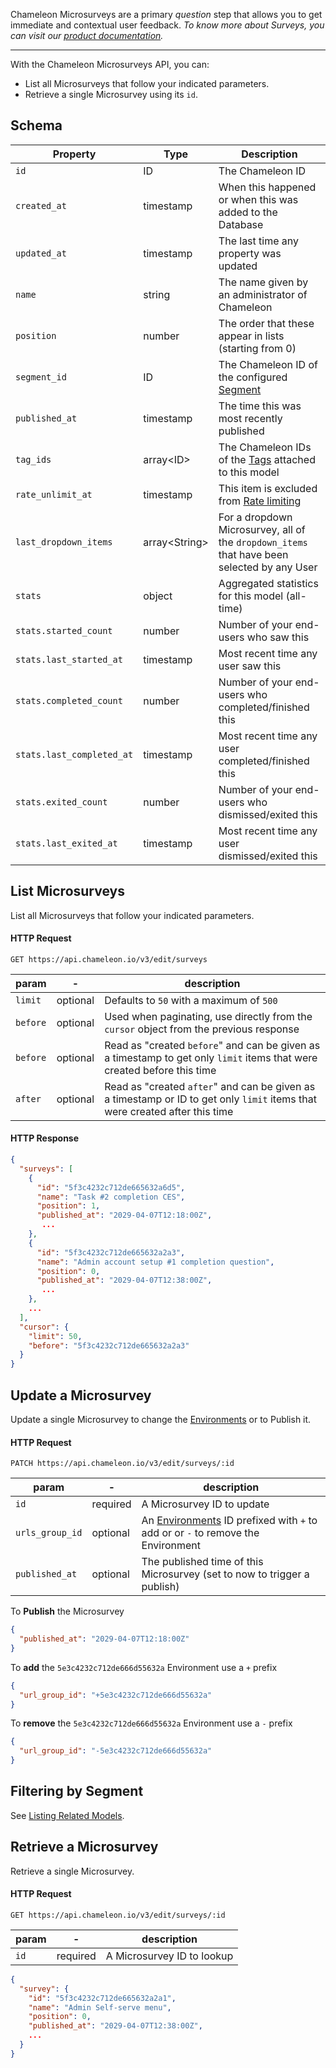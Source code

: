Chameleon Microsurveys are a primary *question* step that allows you to get immediate and contextual user feedback.
*To know more about Surveys, you can visit our [product documentation](https://help.chameleon.io/en/collections/1752073-surveys).*

------



With the Chameleon Microsurveys API, you can:

- List all Microsurveys that follow your indicated parameters.
- Retrieve a single Microsurvey using its `id`.



## Schema

| Property | Type | Description |
| --- | --- | --- |
| `id` | ID | The Chameleon ID |
| `created_at` | timestamp | When this happened or when this was added to the Database |
| `updated_at` | timestamp | The last time any property was updated |
| `name` | string | The name given by an administrator of Chameleon |
| `position` | number | The order that these appear in lists (starting from 0) |
| `segment_id` | ID | The Chameleon ID of the configured [Segment](/api/segments#schema) |
| `published_at` | timestamp | The time this was most recently published |
| `tag_ids` | array&lt;ID&gt; | The Chameleon IDs of the [Tags](/api/tags) attached to this model |
| `rate_unlimit_at` | timestamp | This item is excluded from [Rate limiting](https://help.chameleon.io/en/articles/3513345-rate-limiting-experiences) |
| `last_dropdown_items` | array&lt;String&gt; | For a dropdown Microsurvey, all of the `dropdown_items` that have been selected by any User |
| `stats` | object | Aggregated statistics for this model (all-time) |
| `stats.started_count` | number | Number of your end-users who saw this |
| `stats.last_started_at` | timestamp | Most recent time any user saw this |
| `stats.completed_count` | number | Number of your end-users who completed/finished this |
| `stats.last_completed_at` | timestamp | Most recent time any user completed/finished this |
| `stats.exited_count` | number | Number of your end-users who dismissed/exited this |
| `stats.last_exited_at` | timestamp | Most recent time any user dismissed/exited this |

## List Microsurveys

List all Microsurveys that follow your indicated parameters.

#### HTTP Request

```
GET https://api.chameleon.io/v3/edit/surveys
```

| param  | -        | description                                                  |
| ------ | -------- | ------------------------------------------------------------ |
| `limit`  | optional | Defaults to `50` with a maximum of `500`                     |
| `before` | optional | Used when paginating, use directly from the `cursor` object from the previous response |
| `before` | optional | Read as "created `before`" and can be given as a timestamp to get only `limit` items that were created before this time |
| `after`  | optional | Read as "created `after`" and can be given as a timestamp or ID to get only `limit` items that were created after this time |



#### HTTP Response

```json
{
  "surveys": [
    {
      "id": "5f3c4232c712de665632a6d5",
      "name": "Task #2 completion CES",
      "position": 1,
      "published_at": "2029-04-07T12:18:00Z",
       ...
    },
    {
      "id": "5f3c4232c712de665632a2a3",
      "name": "Admin account setup #1 completion question",
      "position": 0,
      "published_at": "2029-04-07T12:38:00Z",
       ...
    },
    ...
  ],
  "cursor": {
    "limit": 50,
    "before": "5f3c4232c712de665632a2a3"
  }
}
```

## Update a Microsurvey

Update a single Microsurvey to change the [Environments](/api/urls) or to Publish it.

#### HTTP Request

```
PATCH https://api.chameleon.io/v3/edit/surveys/:id
```

| param           | -        | description                                                                                     |
|-----------------|----------|-------------------------------------------------------------------------------------------------|
| `id`            | required | A Microsurvey ID to update                                                                      |
| `urls_group_id` | optional | An [Environments](/api/urls) ID prefixed with `+` to add or or `-` to remove the Environment |
| `published_at`  | optional | The published time of this Microsurvey (set to now to trigger a publish)                        |

To **Publish** the Microsurvey

```json
{
  "published_at": "2029-04-07T12:18:00Z"
}
```

To **add** the `5e3c4232c712de666d55632a` Environment use a `+` prefix

```json
{
  "url_group_id": "+5e3c4232c712de666d55632a"
}
```


To **remove** the `5e3c4232c712de666d55632a` Environment use a `-` prefix

```json
{
  "url_group_id": "-5e3c4232c712de666d55632a"
}
```

## Filtering by Segment

See [Listing Related Models](/api/segments#segment-experiences-index).

## Retrieve a Microsurvey

Retrieve a single Microsurvey.

#### HTTP Request

```
GET https://api.chameleon.io/v3/edit/surveys/:id
```


| param | -        | description                |
| ----- | -------- | -------------------------- |
| `id`    | required | A Microsurvey ID to lookup |

```json
{
  "survey": {
    "id": "5f3c4232c712de665632a2a1",
    "name": "Admin Self-serve menu",
    "position": 0,
    "published_at": "2029-04-07T12:38:00Z",
    ...
  }
}
```
